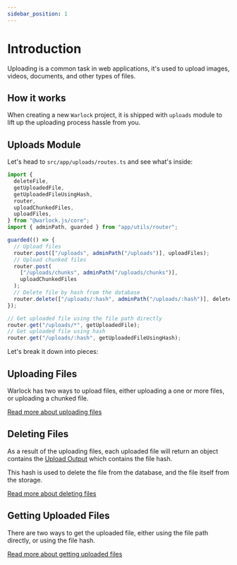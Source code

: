 ```yaml
---
sidebar_position: 1
---
```


# Introduction

Uploading is a common task in web applications, it's used to upload images, videos, documents, and other types of files.

## How it works

When creating a new `Warlock` project, it is shipped with `uploads` module to lift up the uploading process hassle from you.

## Uploads Module

Let's head to `src/app/uploads/routes.ts` and see what's inside:

```ts title="src/app/uploads/routes.ts"
import {
  deleteFile,
  getUploadedFile,
  getUploadedFileUsingHash,
  router,
  uploadChunkedFiles,
  uploadFiles,
} from "@warlock.js/core";
import { adminPath, guarded } from "app/utils/router";

guarded(() => {
  // Upload files
  router.post(["/uploads", adminPath("/uploads")], uploadFiles);
  // Upload chunked files
  router.post(
    ["/uploads/chunks", adminPath("/uploads/chunks")],
    uploadChunkedFiles
  );
  // Delete file by hash from the database
  router.delete(["/uploads/:hash", adminPath("/uploads/:hash")], deleteFile);
});

// Get uploaded file using the file path directly
router.get("/uploads/*", getUploadedFile);
// Get uploaded file using hash
router.get("/uploads/:hash", getUploadedFileUsingHash);
```

Let's break it down into pieces:

## Uploading Files

Warlock has two ways to upload files, either uploading a one or more files, or uploading a chunked file.

[Read more about uploading files](./uploading-files)

## Deleting Files

As a result of the uploading files, each uploaded file will return an object contains the [Upload Output](./upload-model#upload-output) which contains the file hash.

This hash is used to delete the file from the database, and the file itself from the storage.

[Read more about deleting files](./deleting-files)

## Getting Uploaded Files

There are two ways to get the uploaded file, either using the file path directly, or using the file hash.

[Read more about getting uploaded files](./getting-uploaded-files)
